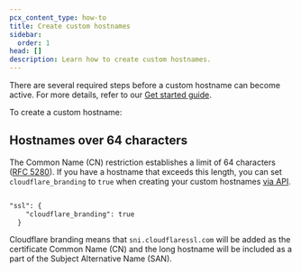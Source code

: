 ```yaml
---
pcx_content_type: how-to
title: Create custom hostnames
sidebar:
  order: 1
head: []
description: Learn how to create custom hostnames.
---
```



There are several required steps before a custom hostname can become active. For more details, refer to our [Get started guide](/cloudflare-for-platforms/cloudflare-for-saas/start/getting-started/).

To create a custom hostname:

<Tabs syncKey="dashPlusAPI"> <TabItem label="Dashboard">

<Render file="create-custom-hostname" />

<Render file="create-custom-hostname-limitations" />

</TabItem> <TabItem label="API">

<Render file="create-custom-hostname-api" />

<Render file="create-custom-hostname-limitations" />

</TabItem> </Tabs>

<Render file="issue-certs-preamble" />


## Hostnames over 64 characters

The Common Name (CN) restriction establishes a limit of 64 characters ([RFC 5280](https://www.rfc-editor.org/rfc/rfc5280.html)). If you have a hostname that exceeds this length, you can set `cloudflare_branding` to `true` when creating your custom hostnames [via API](/api/resources/custom_hostnames/methods/create/).

```txt

"ssl": {
    "cloudflare_branding": true
  }

```

Cloudflare branding means that `sni.cloudflaressl.com` will be added as the certificate Common Name (CN) and the long hostname will be included as a part of the Subject Alternative Name (SAN).
